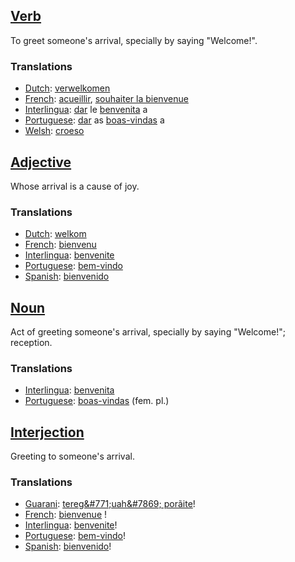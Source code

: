 ==[[Verb]]==
To greet someone's arrival, specially by saying "Welcome!".

===Translations===
*[[Dutch]]: [[verwelkomen]]
*[[French]]: [[acueillir]], [[souhaiter la bienvenue]]
*[[Interlingua]]: [[dar]] le [[benvenita]] a
*[[Portuguese]]: [[dar]] as [[boas-vindas]] a
*[[Welsh]]: [[croeso]]

==[[Adjective]]==
Whose arrival is a cause of joy.

===Translations===
*[[Dutch]]: [[welkom]]
*[[French]]: [[bienvenu]]
*[[Interlingua]]: [[benvenite]]
*[[Portuguese]]: [[bem-vindo]]
*[[Spanish]]: [[bienvenido]]

==[[Noun]]==
Act of greeting someone's arrival, specially by saying "Welcome!"; reception.

===Translations===
*[[Interlingua]]: [[benvenita]]
*[[Portuguese]]: [[boas-vindas]] (fem. pl.)

==[[Interjection]]==
Greeting to someone's arrival.

===Translations===
*[[Guarani]]: [[tereg&#771;uah&#7869; porãite]]!
*[[French]]: [[bienvenue]] !
*[[Interlingua]]: [[benvenite]]!
*[[Portuguese]]: [[bem-vindo]]!
*[[Spanish]]: [[bienvenido]]!